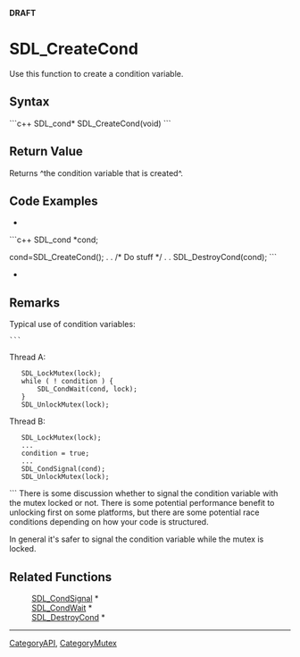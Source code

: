 <!-- pragma section-numbers off -->
<!-- pragma disable-camelcase -->
'''DRAFT'''

= SDL_CreateCond =
Use this function to create a condition variable.


== Syntax ==
```c++
SDL_cond* SDL_CreateCond(void)
```

== Return Value ==
Returns ^the condition variable that is created^.

== Code Examples ==
*
```c++
SDL_cond *cond;

cond=SDL_CreateCond();
.
.
/* Do stuff */
.
.
SDL_DestroyCond(cond);
```
*<br/>

<!-- Should this example be Included on the SDL_DestroyCond page? -->

== Remarks ==
Typical use of condition variables:
 ```
Thread A:
    SDL_LockMutex(lock);
    while ( ! condition ) {
        SDL_CondWait(cond, lock);
    }
    SDL_UnlockMutex(lock);

Thread B:
    SDL_LockMutex(lock);
    ...
    condition = true;
    ...
    SDL_CondSignal(cond);
    SDL_UnlockMutex(lock);
```
There is some discussion whether to signal the condition variable with the mutex locked or not.  There is some potential performance benefit to unlocking first on some platforms, but there are some potential race conditions depending on how your code is structured.

In general it's safer to signal the condition variable while the mutex is locked.


<!-- Since this has no params does it actually ''create'' the structure or does it just assign an existing structure to a thread? -->

== Related Functions ==
:[[SDL_CondSignal]] *
:[[SDL_CondWait]] *
:[[SDL_DestroyCond]] *

----
[[CategoryAPI]], [[CategoryMutex]]

